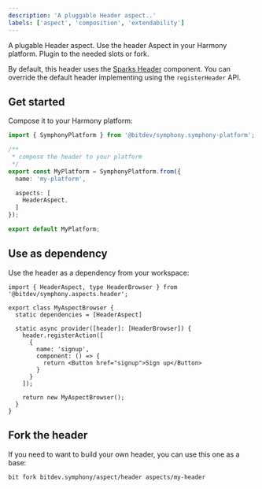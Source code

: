 ```yaml
---
description: 'A pluggable Header aspect..'
labels: ['aspect', 'composition', 'extendability']
---
```


A plugable Header aspect. Use the header Aspect in your Harmony platform. Plugin to the needed slots or fork.

By default, this header uses the [Sparks Header](/) component. You can override the default header implementing using the `registerHeader` API.

## Get started

Compose it to your Harmony platform:

```ts
import { SymphonyPlatform } from '@bitdev/symphony.symphony-platform';

/**
 * compose the header to your platform
 */    
export const MyPlatform = SymphonyPlatform.from({
  name: 'my-platform',

  aspects: [
    HeaderAspect,
  ]
});

export default MyPlatform;
```

## Use as dependency

Use the header as a dependency from your workspace:

```tsx
import { HeaderAspect, type HeaderBrowser } from '@bitdev/symphony.aspects.header';

export class MyAspectBrowser {
  static dependencies = [HeaderAspect]

  static async provider([header]: [HeaderBrowser]) {
    header.registerAction([
      {
        name: 'signup',
        component: () => {
          return <Button href="signup">Sign up</Button>
        }
      }
    ]);

    return new MyAspectBrowser();
  }
}
```

## Fork the header

If you need to want to build your own header, you can use this one as a base:

```
bit fork bitdev.symphony/aspect/header aspects/my-header
```
